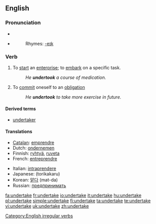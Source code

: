 ==English==

===Pronunciation===
* {{IPA|/ʌndəɻ'teɪk/}}
* {{audio|en-us-undertake.ogg|Audio (US)}}
*: Rhymes: [[Rhymes:English:-eɪk|-eɪk]]

===Verb===
{{en-verb|undertakes|undertaking|undertook|undertaken}}

# To [[start]] an [[enterprise]]; to [[embark]] on a specific task.
#: ''He '''undertook''' a course of medication.''
# To [[commit]] oneself to an [[obligation]]
#: ''He '''undertook''' to take more exercise in future.''

====Derived terms====
* [[undertaker]]

====Translations====
{{trans-top|To start an enterprise}}
* [[Catalan]]: [[emprendre]]
* Dutch: [[ondernemen]]
* Finnish: [[ryhtyä]], [[ruveta]]
* French: [[entreprendre]]
{{trans-mid}}
* Italian: [[intraprendere]]
* Japanese: {{JAchar|[[取り掛かる]]}} (torikakaru)
* Korean: [[맡다]] (mat-da)
* Russian: [[предпринимать]]
{{trans-bottom}}

[[Category:English irregular verbs]]

[[fa:undertake]]
[[fr:undertake]]
[[io:undertake]]
[[it:undertake]]
[[hu:undertake]]
[[pl:undertake]]
[[simple:undertake]]
[[fi:undertake]]
[[ta:undertake]]
[[te:undertake]]
[[vi:undertake]]
[[uk:undertake]]
[[zh:undertake]]